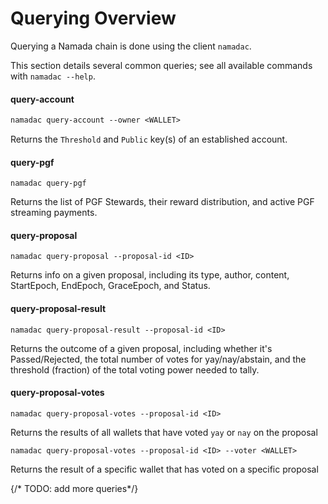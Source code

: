 # Querying Overview

Querying a Namada chain is done using the client `namadac`.  

This section details several common queries; see all available commands with `namadac --help`.

#### query-account

```txt
namadac query-account --owner <WALLET>
```

Returns the `Threshold` and `Public` key(s) of an established account.

#### query-pgf

```
namadac query-pgf
```

Returns the list of PGF Stewards, their reward distribution, and active PGF streaming payments.

#### query-proposal

```
namadac query-proposal --proposal-id <ID>
```

Returns info on a given proposal, including its type, author, content, StartEpoch, EndEpoch, GraceEpoch, and Status.

#### query-proposal-result

```
namadac query-proposal-result --proposal-id <ID>
```

Returns the outcome of a given proposal, including whether it's Passed/Rejected, the total number of votes for yay/nay/abstain, and the threshold (fraction) of the total voting power needed to tally.

#### query-proposal-votes

```
namadac query-proposal-votes --proposal-id <ID>
```

Returns the results of all wallets that have voted `yay` or `nay` on the proposal

```
namadac query-proposal-votes --proposal-id <ID> --voter <WALLET>
```

Returns the result of a specific wallet that has voted on a specific proposal

{/* TODO: add more queries*/}